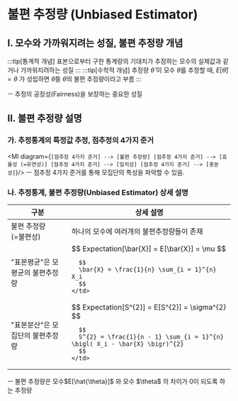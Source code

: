 

# 불편 추정량 (Unbiased Estimator)


## I. 모수와 가까워지려는 성질, 불편 추정량 개념
:::tip[통계적 개념]
표본으로부터 구한 통계량의 기대치가 추정하는 모수의 실제값과 같거나 가까워지려하는 성질
:::
:::tip[수학적 개념]
추정량 $\hat{\theta}$ 이 모수 ${\theta}$를 추정할 때, ${E[\hat\theta]=\theta}$ 가 성립하면 $\hat{\theta}$을 ${\theta}$의 불편 추정량이라고 부름
:::

ㅡ 추정의 공정성(Fairness)을 보장하는 중요한 성질


## II. 불편 추정량 설명
### 가. 추정통계의 특정값 추정, 점추정의 4가지 준거
<Ml diagram={`
  [점추정 4가지 준거] --> [불편
  추정량]
  [점추정 4가지 준거] --> [효율성
  (=유연성)]
  [점추정 4가지 준거] --> [일치성]
  [점추정 4가지 준거] --> [충분성]
`}/>
ㅡ 점추정 4가지 준거를 통해 모집단의 특성을 파악할 수 있음.

### 나. 추정통계, 불편 추정량(Unbiased Estimator) 상세 설명
<Table width={[300, 700]}>
  <thead>
  <tr>
    <th>구분</th>
    <th>상세 설명</th>
  </tr>
  </thead>
  <tbody>
  <tr>
    <td>불편 추정량<br/>(=불편성)</td>
    <td>하나의 모수에 여러개의 불편추정량들이 존재</td>
  </tr>
  <tr>
    <td>"표본평균"은 모평균의 불편추정량</td>
    <td>
      $$
      Expectation[\bar{X}] = E[\bar{X}] = \mu
      $$

      $$
      \bar{X} = \frac{1}{n} \sum_{i = 1}^{n} X_i
      $$
    </td>
  </tr>
  <tr>
    <td>"표본분산"은 모집단의 불편추정량</td>
    <td>
      $$
      Expectation[S^{2}] = E[S^{2}] = \sigma^{2}
      $$

      $$
      S^{2} = \frac{1}{n - 1} \sum_{i = 1}^{n} \bigl( X_i - \bar{X} \bigr)^{2}
      $$
    </td>
  </tr>
  </tbody>
</Table>
ㅡ 불편 추정량은 모수$E[\hat{\theta}]$ 와 모수 $\theta$ 의 차이가 0이 되도록 하는 추정량

